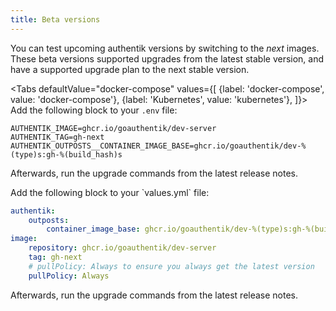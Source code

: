 ```yaml
---
title: Beta versions
---
```


You can test upcoming authentik versions by switching to the _next_ images. These beta versions supported upgrades from the latest stable version, and have a supported upgrade plan to the next stable version.


<Tabs
  defaultValue="docker-compose"
  values={[
    {label: 'docker-compose', value: 'docker-compose'},
    {label: 'Kubernetes', value: 'kubernetes'},
  ]}>
  <TabItem value="docker-compose">
Add the following block to your `.env` file:

```shell
AUTHENTIK_IMAGE=ghcr.io/goauthentik/dev-server
AUTHENTIK_TAG=gh-next
AUTHENTIK_OUTPOSTS__CONTAINER_IMAGE_BASE=ghcr.io/goauthentik/dev-%(type)s:gh-%(build_hash)s
```

Afterwards, run the upgrade commands from the latest release notes.

  </TabItem>
  <TabItem value="kubernetes">
Add the following block to your `values.yml` file:

```yaml
authentik:
    outposts:
        container_image_base: ghcr.io/goauthentik/dev-%(type)s:gh-%(build_hash)s
image:
    repository: ghcr.io/goauthentik/dev-server
    tag: gh-next
    # pullPolicy: Always to ensure you always get the latest version
    pullPolicy: Always
```

Afterwards, run the upgrade commands from the latest release notes.

  </TabItem>
</Tabs>
